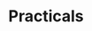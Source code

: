 
# Practicals

<Cards>
  <Cards.Card
    title="Cryptography and Network Security (CNS)"
    href="./practicals/cryptography-and-network-security"
  />
  <Cards.Card title="Data Science (DS)" href="./practicals/data-science" />
  <Cards.Card
    title="Distributed Systems (DS)"
    href="./practicals/distributed-systems"
  />
  <Cards.Card
    title="Internet of Things (Minor)"
    href="./practicals/internet-of-things"
  />
  <Cards.Card
    title="Security and Privacy in IoT (Minor)"
    href="./practicals/security-and-privacy-in-iot"
  />
</Cards>
